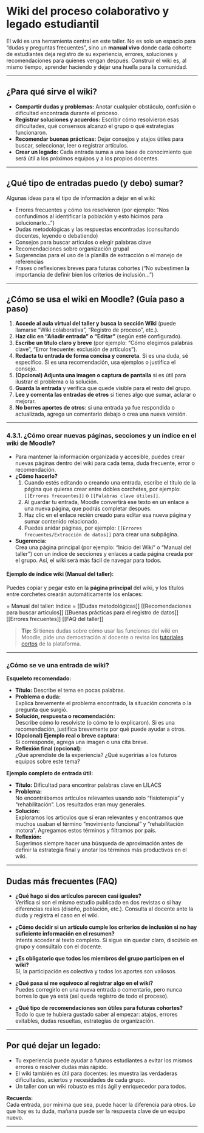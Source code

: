 # Wiki del proceso colaborativo y legado estudiantil

El wiki es una herramienta central en este taller. No es solo un espacio para “dudas y preguntas frecuentes”, sino un **manual vivo** donde cada cohorte de estudiantes deja registro de su experiencia, errores, soluciones y recomendaciones para quienes vengan después. Construir el wiki es, al mismo tiempo, aprender haciendo y dejar una huella para la comunidad.

---

## ¿Para qué sirve el wiki?

- **Compartir dudas y problemas:** Anotar cualquier obstáculo, confusión o dificultad encontrada durante el proceso.
- **Registrar soluciones y acuerdos:** Escribir cómo resolvieron esas dificultades, qué consensos alcanzó el grupo o qué estrategias funcionaron.
- **Recomendar buenas prácticas:** Dejar consejos y atajos útiles para buscar, seleccionar, leer o registrar artículos.
- **Crear un legado:** Cada entrada suma a una base de conocimiento que será útil a los próximos equipos y a los propios docentes.

---

## ¿Qué tipo de entradas puedo (y debo) sumar?

Algunas ideas para el tipo de información a dejar en el wiki:

- Errores frecuentes y cómo los resolvieron (por ejemplo: “Nos confundimos al identificar la población y esto hicimos para solucionarlo…”)
- Dudas metodológicas y las respuestas encontradas (consultando docentes, leyendo o debatiendo)
- Consejos para buscar artículos o elegir palabras clave
- Recomendaciones sobre organización grupal
- Sugerencias para el uso de la planilla de extracción o el manejo de referencias
- Frases o reflexiones breves para futuras cohortes (“No subestimen la importancia de definir bien los criterios de inclusión…”)

---

## ¿Cómo se usa el wiki en Moodle? (Guía paso a paso)

1. **Accede al aula virtual del taller y busca la sección Wiki** (puede llamarse “Wiki colaborativa”, “Registro de proceso”, etc.).
2. **Haz clic en “Añadir entrada” o “Editar”** (según esté configurado).
3. **Escribe un título claro y breve** (por ejemplo: “Cómo elegimos palabras clave”, “Error frecuente: exclusión de artículos”).
4. **Redacta tu entrada de forma concisa y concreta**. Si es una duda, sé específico. Si es una recomendación, usa ejemplos o justifica el consejo.
5. **(Opcional) Adjunta una imagen o captura de pantalla** si es útil para ilustrar el problema o la solución.
6. **Guarda la entrada** y verifica que quede visible para el resto del grupo.
7. **Lee y comenta las entradas de otros** si tienes algo que sumar, aclarar o mejorar.
8. **No borres aportes de otros**: si una entrada ya fue respondida o actualizada, agrega un comentario debajo o crea una nueva versión.

---

### 4.3.1. ¿Cómo crear nuevas páginas, secciones y un índice en el wiki de Moodle?

- Para mantener la información organizada y accesible, puedes crear nuevas páginas dentro del wiki para cada tema, duda frecuente, error o recomendación.
- **¿Cómo hacerlo?**  
  1. Cuando estés editando o creando una entrada, escribe el título de la página que quieras crear entre dobles corchetes, por ejemplo: `[[Errores frecuentes]]` o `[[Palabras clave útiles]]`.  
  2. Al guardar tu entrada, Moodle convertirá ese texto en un enlace a una nueva página, que podrás completar después.
  3. Haz clic en el enlace recién creado para editar esa nueva página y sumar contenido relacionado.
  4. Puedes anidar páginas, por ejemplo: `[[Errores frecuentes/Extracción de datos]]` para crear una subpágina.
- **Sugerencia:**  
  Crea una página principal (por ejemplo: “Inicio del Wiki” o “Manual del taller”) con un índice de secciones y enlaces a cada página creada por el grupo. Así, el wiki será más fácil de navegar para todos.

#### Ejemplo de índice wiki (Manual del taller):

Puedes copiar y pegar esto en la **página principal** del wiki, y los títulos entre corchetes crearán automáticamente los enlaces:

= Manual del taller: índice =
  [[Dudas metodológicas]]
  [[Recomendaciones para buscar artículos]]
  [[Buenas prácticas para el registro de datos]]
  [[Errores frecuentes]]
  [[FAQ del taller]]


  
> **Tip:** Si tienes dudas sobre cómo usar las funciones del wiki en Moodle, pide una demostración al docente o revisa los [tutoriales cortos](https://docs.moodle.org/all/es/Uso_de_Wiki) de la plataforma.

---

### ¿Cómo se ve una entrada de wiki?

**Esqueleto recomendado:**

- **Título:** Describe el tema en pocas palabras.
- **Problema o duda:**  
  Explica brevemente el problema encontrado, la situación concreta o la pregunta que surgió.
- **Solución, respuesta o recomendación:**  
  Describe cómo lo resolviste (o cómo te lo explicaron). Si es una recomendación, justifica brevemente por qué puede ayudar a otros.
- **(Opcional) Ejemplo real o breve captura:**  
  Si corresponde, agrega una imagen o una cita breve.
- **Reflexión final (opcional):**  
  ¿Qué aprendiste de la experiencia? ¿Qué sugerirías a los futuros equipos sobre este tema?

**Ejemplo completo de entrada útil:**

- **Título:** Dificultad para encontrar palabras clave en LILACS
- **Problema:**  
  No encontrábamos artículos relevantes usando solo “fisioterapia” y “rehabilitación”. Los resultados eran muy generales.
- **Solución:**  
  Exploramos los artículos que sí eran relevantes y encontramos que muchos usaban el término “movimiento funcional” y “rehabilitación motora”. Agregamos estos términos y filtramos por país.
- **Reflexión:**  
  Sugerimos siempre hacer una búsqueda de aproximación antes de definir la estrategia final y anotar los términos más productivos en el wiki.

---

## Dudas más frecuentes (FAQ)

- **¿Qué hago si dos artículos parecen casi iguales?**  
  Verifica si son el mismo estudio publicado en dos revistas o si hay diferencias reales (diseño, población, etc.). Consulta al docente ante la duda y registra el caso en el wiki.

- **¿Cómo decidir si un artículo cumple los criterios de inclusión si no hay suficiente información en el resumen?**  
  Intenta acceder al texto completo. Si sigue sin quedar claro, discútelo en grupo y consúltalo con el docente.

- **¿Es obligatorio que todos los miembros del grupo participen en el wiki?**  
  Sí, la participación es colectiva y todos los aportes son valiosos.

- **¿Qué pasa si me equivoco al registrar algo en el wiki?**  
  Puedes corregirlo en una nueva entrada o comentario, pero nunca borres lo que ya está (así queda registro de todo el proceso).

- **¿Qué tipo de recomendaciones son útiles para futuras cohortes?**  
  Todo lo que te hubiera gustado saber al empezar: atajos, errores evitables, dudas resueltas, estrategias de organización.

---

## Por qué dejar un legado:

- Tu experiencia puede ayudar a futuros estudiantes a evitar los mismos errores o resolver dudas más rápido.
- El wiki también es útil para docentes: les muestra las verdaderas dificultades, aciertos y necesidades de cada grupo.
- Un taller con un wiki robusto es más ágil y enriquecedor para todos.

**Recuerda:**  
Cada entrada, por mínima que sea, puede hacer la diferencia para otros. Lo que hoy es tu duda, mañana puede ser la respuesta clave de un equipo nuevo.

---
